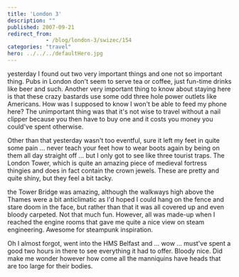 ```yaml
---
title: 'London 3'
description: ""
published: 2007-09-21
redirect_from: 
            - /blog/london-3/swizec/154
categories: "travel"
hero: ../../../defaultHero.jpg
---
```

yesterday I found out two very important things and one not so important thing. Pubs in London don&#x27;t seem to serve tea or coffee, just fun-time drinks like beer and such. Another very important thing to know about staying here is that these crazy bastards use some odd three hole power outlets like Americans. How was I supposed to know I won&#x27;t be able to feed my phone here? The unimportant thing was that it&#x27;s not wise to travel without a nail clipper because you then have to buy one and it costs you money you could&#x27;ve spent otherwise.

Other than that yesterday wasn&#x27;t too eventful, sure it left my feet in quite some pain ... never teach your feet how to wear boots again by being on them all day straight off ... but I only got to see like three tourist traps. The London Tower, which is quite an amazing piece of medieval fortress thingies and does in fact contain the crown jewels. These are pretty and quite shiny, but they feel a bit tacky.

the Tower Bridge was amazing, although the walkways high above the Thames were a bit anticlimatic as I&#x27;d hoped I could hang on the fence and stare doom in the face, but rather than that it was all covered up and even bloody carpeted. Not that much fun. However, all was made-up when I reached the engine rooms that gave me quite a nice view on steam engineering. Awesome for steampunk inspiration.

Oh I almost forgot, went into the HMS Belfast and ... wow ... must&#x27;ve spent a good two hours in there to see everything it had to offer. Bloody nice. Did make me wonder however how come all the manniquins have heads that are too large for their bodies.

